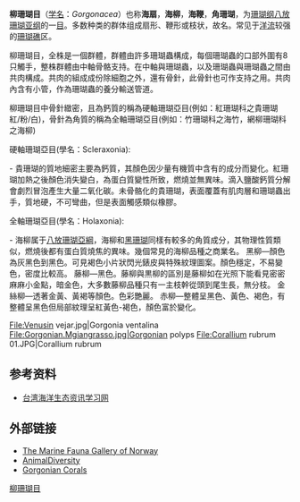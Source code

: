 {{Automatic taxobox
| taxon = Gorgonacea
| image = Iciligorgia schrammi.jpg
| image_caption = ''Iciligorgia schrammi''
| authority =  Lamouroux，1816
}}
'''柳珊瑚目'''（[[学名|学名]]：''Gorgonacea''）也称'''海扇'''，'''海柳'''，'''海鞭'''，'''角珊瑚'''，为[[珊瑚纲|珊瑚纲]][[八放珊瑚亚纲|八放珊瑚亚纲]]的一[[目|目]]。多数种类的群体组成扇形、鞭形或枝状，故名。常见于[[洋流|洋流]]较强的[[珊瑚礁|珊瑚礁]]区。

柳珊瑚目，全株是一個群體，群體由許多珊瑚蟲構成，每個珊瑚蟲的口部外圍有8只觸手，整株群體由中軸骨骼支持。在中軸與珊瑚蟲，以及珊瑚蟲與珊瑚蟲之間由共肉構成。共肉的組成成份除細胞之外，還有骨針，此骨針也可作支持之用。共肉內含有小管，作為珊瑚蟲的養分輸送管道。

柳珊瑚目中骨針緻密，且為鈣質的稱為硬軸珊瑚亞目(例如：紅珊瑚科之貴珊瑚 紅/粉/白)，骨針為角質的稱為全軸珊瑚亞目(例如：竹珊瑚科之海竹，網柳珊瑚科之海柳)

硬軸珊瑚亞目(學名：Scleraxonia):

- 貴珊瑚的質地細密主要為鈣質，其顏色因少量有機質中含有的成分而變化。紅珊瑚加熱之後顏色消失變白，為蛋白質變性所致，燃燒並無異味。滴入鹽酸鈣質分解會劇烈冒泡產生大量二氧化碳。未骨骼化的貴珊瑚，表面覆蓋有肌肉層和珊瑚蟲出手，質地硬，不可彎曲，但是表面觸感類似橡膠。

全軸珊瑚亞目(學名：Holaxonia):

- 海柳属于[[八放珊瑚亞綱|八放珊瑚亞綱]]，海柳和[[黑角珊瑚|黑珊瑚]]同樣有較多的角質成分，其物理性質類似，燃燒後都有蛋白質燒焦的異味。幾個常見的海柳品種之商業名。
黑柳—顏色為灰黑色到黑色。可見褐色小片狀閃光錶皮與特殊紋理圖案。顏色穩定，不易變色，密度比較高。
藤柳—黑色。藤柳與黒柳的區別是藤柳如在光照下能看見密密麻麻小金點，暗金色，大多數藤柳品種只有一主枝幹從頭到尾生長，無分枝。
金絲柳—透著金黃、黃褐等顏色。色彩艷麗。
赤柳—整體呈黑色、黃色、褐色，有整體呈黑色但局部紋理呈紅黃色-褐色，顏色富於變化。

<gallery>
File:Venusin vejar.jpg|Gorgonia ventalina
File:Gorgonian.Mgiangrasso.jpg|Gorgonian polyps
File:Corallium rubrum 01.JPG|Corallium rubrum
</gallery>

==参考资料==
* [http://study.nmmba.gov.tw/Modules/Biology/BioView.aspx?ItemID=81&TabID=45 台湾海洋生态资讯学习网] {{Wayback|url=http://study.nmmba.gov.tw/Modules/Biology/BioView.aspx?ItemID=81&TabID=45 |date=20190815015556 }}

==外部链接==
{{Wikispecies|Gorgonacea}}
* [https://web.archive.org/web/20050913050133/http://www.seawater.no/fauna/Nesledyr/hornkorall.htm The Marine Fauna Gallery of Norway]
* [https://web.archive.org/web/20071111060410/http://animaldiversity.ummz.umich.edu/site/accounts/classification/Gorgonacea.html AnimalDiversity]
* [http://aknhp.uaa.alaska.edu/zoology/species_ADFG/ADFG_PDFs/Invertebrates/GorgonianCorals_ADFG_web_060105.pdf Gorgonian Corals] {{Wayback|url=http://aknhp.uaa.alaska.edu/zoology/species_ADFG/ADFG_PDFs/Invertebrates/GorgonianCorals_ADFG_web_060105.pdf |date=20100606123217 }}
{{Taxonbar|from=Q1365073}}

[[Category:柳珊瑚目|]]